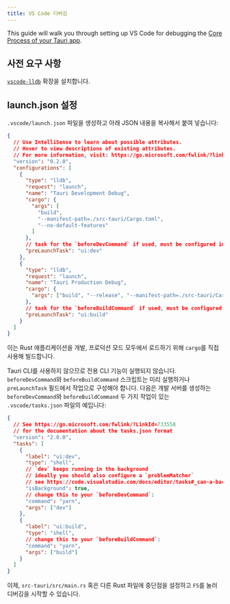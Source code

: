 ```yaml
---
title: VS Code 디버깅
---
```


This guide will walk you through setting up VS Code for debugging the [Core Process of your Tauri app].

## 사전 요구 사항

[`vscode-lldb`][] 확장을 설치합니다.

## launch.json 설정

`.vscode/launch.json` 파일을 생성하고 아래 JSON 내용을 복사해서 붙여 넣습니다:

```json title=".vscode/launch.json"
{
  // Use IntelliSense to learn about possible attributes.
  // Hover to view descriptions of existing attributes.
  // For more information, visit: https://go.microsoft.com/fwlink/?linkid=830387
  "version": "0.2.0",
  "configurations": [
    {
      "type": "lldb",
      "request": "launch",
      "name": "Tauri Development Debug",
      "cargo": {
        "args": [
          "build",
          "--manifest-path=./src-tauri/Cargo.toml",
          "--no-default-features"
        ]
      },
      // task for the `beforeDevCommand` if used, must be configured in `.vscode/tasks.json`
      "preLaunchTask": "ui:dev"
    },
    {
      "type": "lldb",
      "request": "launch",
      "name": "Tauri Production Debug",
      "cargo": {
        "args": ["build", "--release", "--manifest-path=./src-tauri/Cargo.toml"]
      },
      // task for the `beforeBuildCommand` if used, must be configured in `.vscode/tasks.json`
      "preLaunchTask": "ui:build"
    }
  ]
}
```

이는 Rust 애플리케이션을 개발, 프로덕션 모드 모두에서 로드하기 위해 `cargo`를 직접 사용해 빌드합니다.

Tauri CLI를 사용하지 않으므로 전용 CLI 기능이 실행되지 않습니다. `beforeDevCommand`와 `beforeBuildCommand` 스크립트는 미리 실행하거나 `preLaunchTask` 필드에서 작업으로 구성해야 합니다. 다음은 개발 서버를 생성하는 `beforeDevCommand`와 `beforeBuildCommand` 두 가지 작업이 있는 `.vscode/tasks.json` 파일의 예입니다:

```json title=".vscode/tasks.json"
{
  // See https://go.microsoft.com/fwlink/?LinkId=733558
  // for the documentation about the tasks.json format
  "version": "2.0.0",
  "tasks": [
    {
      "label": "ui:dev",
      "type": "shell",
      // `dev` keeps running in the background
      // ideally you should also configure a `problemMatcher`
      // see https://code.visualstudio.com/docs/editor/tasks#_can-a-background-task-be-used-as-a-prelaunchtask-in-launchjson
      "isBackground": true,
      // change this to your `beforeDevCommand`:
      "command": "yarn",
      "args": ["dev"]
    },
    {
      "label": "ui:build",
      "type": "shell",
      // change this to your `beforeBuildCommand`:
      "command": "yarn",
      "args": ["build"]
    }
  ]
}
```

이제, `src-tauri/src/main.rs` 혹은 다른 Rust 파일에 중단점을 설정하고 `F5`를 눌러 디버깅을 시작할 수 있습니다.

[`vscode-lldb`]: https://marketplace.visualstudio.com/items?itemName=vadimcn.vscode-lldb

[Core Process of your Tauri app]: ../../references/architecture/process-model.md#the-core-process